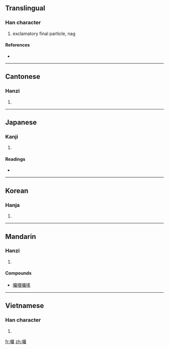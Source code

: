 {{also|啰}}
==Translingual==

===Han character===
{{Han char|rn=30|rad=口|as=19|sn=22|four=6601<sub>4</sub>|canj=口田中土 (RWLG)}}

# exclamatory final particle, nag

====References====
* {{Han ref|kx=0215.120|dkj=04631|dj=0438.120|hdz=10708.040|uh=56C9|ud=22217|bh=C56F|bd=50543}}

----

==Cantonese==

===Hanzi===
{{yue-hanzi|jyut=|y=lo1, lo4}}

# {{defn|Cantonese|sort=口19}}

----

==Japanese==

===Kanji===
{{ja-kanji|grade=|rs=口19}}

# {{defn|Japanese}}

====Readings====
* {{ja-readings|on=[[ら]] (ra)|kun=[[こえ]] (koe)}}

----

==Korean==

===Hanja===
{{ko-hanja|hangeul=라|rv=ra|mr=ra}}

# {{defn|Korean|sort=口19}}

----

==Mandarin==

===Hanzi===
{{cmn-hanzi|pin=[[luō]] ([[luo1]])|wg=lo<sup>1</sup>}}

# {{defn|Mandarin|sort=口19}}

====Compounds====
* [[囉哩囉嗦]]

----

==Vietnamese==

===Han character===
{{vi-hantu|[[la]], [[ra]]|rs=口19}}

# {{defn|Vietnamese|sort=口19}}

[[fr:囉]]
[[zh:囉]]